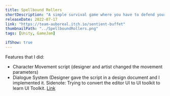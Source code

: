 ```yaml
---
title: Spellbound Rollers
shortDescription: "A simple survival game where you have to defend yourself against living dice with your own through utilizing several special powers: Fire, poison, ice etc... Collect the chips, gain XP and unlock more powers!"
releaseDate: 2022-07-17
link: "https://team-auboreal.itch.io/sentient-buffet"
thumbnailPath: "../SpellboundRollers.png"
tags: [Unity, GameJam]

ifShow: true
---
```


Features that I did:
* Character Movement script (designer and artist changed the movement parameters)
* Dialogue System (Designer gave the script in a design document and I implemented it. Sidenote: Trying to convert the editor UI to UI toolkit to learn UI Toolkit. [Link](https://github.com/GnoxNahte/DialogueSystem)
